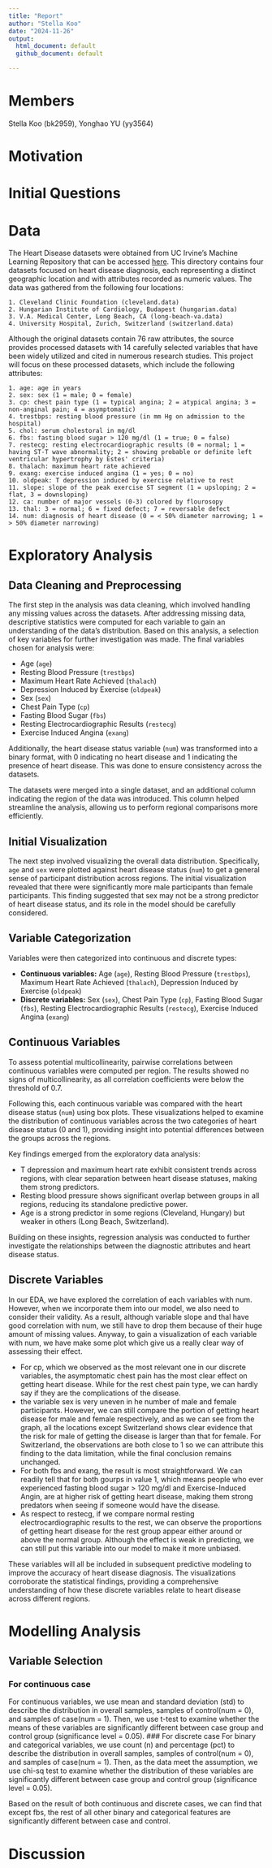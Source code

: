 ```yaml
---
title: "Report"
author: "Stella Koo"
date: "2024-11-26"
output:   
  html_document: default
  github_document: default

---
```


# Members
Stella Koo (bk2959), Yonghao YU (yy3564)

# Motivation

# Initial Questions

# Data
The Heart Disease datasets were obtained from UC Irvine's Machine Learning Repository that can be accessed [here](https://archive.ics.uci.edu/dataset/45/heart+disease).
This directory contains four datasets focused on heart disease diagnosis, each representing a distinct geographic location and with attributes recorded as numeric values.
The data was gathered from the following four locations:

```
1. Cleveland Clinic Foundation (cleveland.data)
2. Hungarian Institute of Cardiology, Budapest (hungarian.data) 
3. V.A. Medical Center, Long Beach, CA (long-beach-va.data) 
4. University Hospital, Zurich, Switzerland (switzerland.data)
```

Although the original datasets contain 76 raw attributes, the source provides processed datasets with 14 carefully selected variables that have been widely utilized and cited in numerous research studies.
This project will focus on these processed datasets, which include the following attributes:

```
1. age: age in years
2. sex: sex (1 = male; 0 = female)
3. cp: chest pain type (1 = typical angina; 2 = atypical angina; 3 = non-anginal pain; 4 = asymptomatic)
4. trestbps: resting blood pressure (in mm Hg on admission to the hospital)
5. chol: serum cholestoral in mg/dl
6. fbs: fasting blood sugar > 120 mg/dl (1 = true; 0 = false)
7. restecg: resting electrocardiographic results (0 = normal; 1 = having ST-T wave abnormality; 2 = showing probable or definite left ventricular hypertrophy by Estes' criteria)
8. thalach: maximum heart rate achieved
9. exang: exercise induced angina (1 = yes; 0 = no)
10. oldpeak: T depression induced by exercise relative to rest
11. slope: slope of the peak exercise ST segment (1 = upsloping; 2 = flat, 3 = downsloping)
12. ca: number of major vessels (0-3) colored by flourosopy
13. thal: 3 = normal; 6 = fixed defect; 7 = reversable defect
14. num: diagnosis of heart disease (0 = < 50% diameter narrowing; 1 = > 50% diameter narrowing)
```

# Exploratory Analysis
## Data Cleaning and Preprocessing
The first step in the analysis was data cleaning, which involved handling any missing values across the datasets. After addressing missing data, descriptive statistics were computed for each variable to gain an understanding of the data’s distribution. Based on this analysis, a selection of key variables for further investigation was made. The final variables chosen for analysis were:

* Age (`age`)
* Resting Blood Pressure (`trestbps`)
* Maximum Heart Rate Achieved (`thalach`)
* Depression Induced by Exercise (`oldpeak`)
* Sex (`sex`)
* Chest Pain Type (`cp`)
* Fasting Blood Sugar (`fbs`)
* Resting Electrocardiographic Results (`restecg`)
* Exercise Induced Angina (`exang`)

Additionally, the heart disease status variable (`num`) was transformed into a binary format, with 0 indicating no heart disease and 1 indicating the presence of heart disease. This was done to ensure consistency across the datasets.

The datasets were merged into a single dataset, and an additional column indicating the region of the data was introduced. This column helped streamline the analysis, allowing us to perform regional comparisons more efficiently.

## Initial Visualization
The next step involved visualizing the overall data distribution. Specifically, `age` and `sex` were plotted against heart disease status (`num`) to get a general sense of participant distribution across regions. The initial visualization revealed that there were significantly more male participants than female participants. This finding suggested that sex may not be a strong predictor of heart disease status, and its role in the model should be carefully considered.

## Variable Categorization
Variables were then categorized into continuous and discrete types:

* **Continuous variables:** Age (`age`), Resting Blood Pressure (`trestbps`), Maximum Heart Rate Achieved (`thalach`), Depression Induced by Exercise (`oldpeak`)
* **Discrete variables:** Sex (`sex`), Chest Pain Type (`cp`), Fasting Blood Sugar (`fbs`), Resting Electrocardiographic Results (`restecg`), Exercise Induced Angina (`exang`)

## Continuous Variables
To assess potential multicollinearity, pairwise correlations between continuous variables were computed per region. The results showed no signs of multicollinearity, as all correlation coefficients were below the threshold of 0.7. 

Following this, each continuous variable was compared with the heart disease status (`num`) using box plots. These visualizations helped to examine the distribution of continuous variables across the two categories of heart disease status (0 and 1), providing insight into potential differences between the groups across the regions.

Key findings emerged from the exploratory data analysis:

* T depression and maximum heart rate exhibit consistent trends across regions, with clear separation between heart disease statuses, making them strong predictors. 
* Resting blood pressure shows significant overlap between groups in all regions, reducing its standalone predictive power. 
* Age is a strong predictor in some regions (Cleveland, Hungary) but weaker in others (Long Beach, Switzerland).

Building on these insights, regression analysis was conducted to further investigate the relationships between the diagnostic attributes and heart disease status.

## Discrete Variables
In our EDA, we have explored the correlation of each variables with num. However, when we incorporate them into our model, we also need to consider their validity. As a result, although variable slope and thal have good correlation with num, we still have to drop them because of their huge amount of missing values. Anyway, to gain a visualization of each variable with num, we have make some plot which give us a really clear way of assessing their effect. 

* For cp, which we observed as the most relevant one in our discrete variables, the asymptomatic chest pain has the most clear effect on getting heart disease. While for the rest chest pain type, we can hardly say if they are the complications of the disease.
* the variable sex is very uneven in he number of male and female participants. However, we can still compare the portion of getting heart disease for male and female respectively, and as we can see from the graph, all the locations except Switzerland shows clear evidence that the risk for male of getting the disease  is larger than that for female. For Switzerland, the observations are both close to 1 so we can attribute this finding to the data limitation, while the final conclusion remains unchanged.
* For both fbs and exang, the result is most straightforward. We can readily tell that for both gourps in value 1, which means people who ever experienced fasting blood sugar > 120 mg/dl and Exercise-Induced Angin, are at higher risk of getting heart disease, making them strong predators when seeing if someone would have the disease.
* As respect to restecg, if we compare normal resting electrocardiographic results to the rest, we can observe the proportions of getting heart disease for the rest group appear either around or above the normal group. Although the effect is weak in predicting, we can still put this variable into our model to make it more unbiased.

These variables will all be included in subsequent predictive modeling to improve the accuracy of heart disease diagnosis. The visualizations corroborate the statistical findings, providing a comprehensive understanding of how these discrete variables relate to heart disease across different regions.

# Modelling Analysis

## Variable Selection
### For continuous case
For continuous variables, we use mean and standard deviation (std) to describe the distribution in overall samples, samples of control(num = 0), and samples of case(num = 1). Then, we use t-test to examine whether the means of these variables are significantly different between case group and control group (significance level = 0.05).
### For discrete case
For binary and categorical variables, we use count (n) and percentage (pct) to describe the distribution in overall samples, samples of control(num = 0), and samples of case(num = 1). Then, as the data meet the assumption, we use chi-sq test to examine whether the distribution of these variables are significantly different between case group and control group (significance level = 0.05).

Based on the result of both continuous and discrete cases, we can find that except fbs, the rest of all other binary and categorical features are significantly different between case and control.

# Discussion


